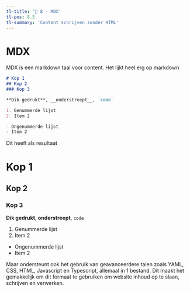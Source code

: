 ```yaml
---
tl-title: '👾 8 - MDX'
tl-pos: 8.5
tl-summary: 'Content schrijven zonder HTML'
---
```



# MDX

MDX is een markdown taal voor content. Het lijkt heel erg op markdown

```md
# Kop 1
## Kop 2
### Kop 3

**Dik gedrukt**, __onderstreept__, `code`

1. Genummerde lijst
2. Item 2

- Ongenummerde lijst
- Item 2
```

Dit heeft als resultaat

# Kop 1
## Kop 2
### Kop 3

**Dik gedrukt**, __onderstreept__, `code`

1. Genummerde lijst
2. Item 2

- Ongenummerde lijst
- Item 2

Maar ondersteunt ook het gebruik van geavanceerdere talen zoals YAML,
CSS, HTML, Javascript en Typescript, allemaal in 1 bestand. Dit maakt
het gemakkelijk om dit formaat te gebruiken om website inhoud op te slaan,
schrijven en verwerken.
